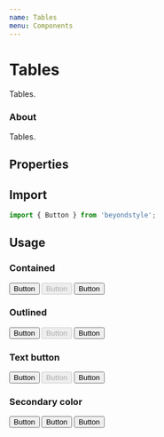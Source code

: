```yaml
---
name: Tables
menu: Components
---
```



# Tables

Tables.

### About

Tables.

## Properties

<Props of={Button} />

## Import

```js
import { Button } from 'beyondstyle';
```

## Usage

### Contained

<Playground>
  <Button variant="contained" color="primary">
    Button
  </Button>
  <Button variant="contained" color="primary" disabled>
    Button
  </Button>
  <Button variant="contained" color="primary" size="small">
    Button
  </Button>
</Playground>

### Outlined

<Playground>
  <Button variant="outlined" color="primary">
    Button
  </Button>
  <Button variant="outlined" color="primary" disabled>
    Button
  </Button>
  <Button variant="outlined" color="primary" size="small">
    Button
  </Button>
</Playground>

### Text button

<Playground>
  <Button color="primary">
    Button
  </Button>
  <Button color="primary" disabled>
    Button
  </Button>
  <Button color="primary" size="small">
    Button
  </Button>
</Playground>

### Secondary color

<Playground>
  <Button variant="contained" color="secondary">Button</Button>
  <Button variant="outlined" color="secondary">Button</Button>
  <Button color="secondary" size="small">Button</Button>
</Playground>